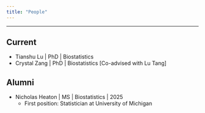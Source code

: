 ```yaml
---
title: "People"
---
```


<link rel="stylesheet" href="academicons/css/academicons.min.css"/>

-----

## Current

- Tianshu Lu | PhD | Biostatistics
- Crystal Zang | PhD | Biostatistics [Co-advised with Lu Tang]

## Alumni
- Nicholas Heaton | MS | Biostatistics | 2025
    - First position: Statistician at University of Michigan